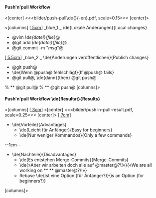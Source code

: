 ==== Push'n'pull Workflow ====

<[center]
<<<bilder/push-pull\de{}{-en}.pdf, scale=0.15>>>
[center]>

<[columns]
[[[ 5cm ]]]
_blue_1._ \de{Lokale Änderungen}{Local changes}
* @vim ''\de{datei}{file}''@
* @git add ''\de{datei}{file}''@
* @git commit -m "''msg''"@
[[[ 5.5cm ]]]
_blue_2._ \de{Änderungen veröffentlichen}{Publish changes}
* @git push@
* \de{Wenn @push@ fehlschlägt}{If @push@ fails}
* @git pull@, \de{dann}{then} @git push@
% ** @git pull@
% ** @git push@
[columns]>

==== Push'n'pull Workflow \de{Resultat}{Results}====

<[columns]
[[[ 3cm ]]]
<[center]
<<<bilder/push-n-pull-result.pdf, scale=0.25>>>
[center]>
[[[ 7cm ]]]
* \de{Vorteile}{Advantages}
** \de{Leicht für Anfänger}{Easy for beginners}
** \de{Nur weniger Kommandos}{Only a few commands}
--1cm--
* \de{Nachteile}{Disadvantages}
** \de{Es entstehen Merge-Commits}{Merge-Commits}
** \de{»Aber wir arbeiten doch alle auf @master@?\!«}{«We are all working on ** ** @master@?\!»}
** Rebase \de{ist eine Option (für Anfänger?)}{is an Option (for beginners?)}
[columns]>
